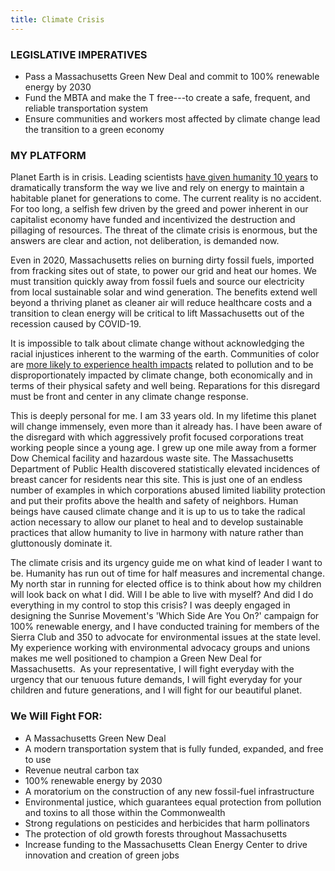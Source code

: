 ```yaml
---
title: Climate Crisis
---
```


### LEGISLATIVE IMPERATIVES

-   Pass a Massachusetts Green New Deal and commit to 100% renewable energy by 2030
-   Fund the MBTA and make the T free---to create a safe, frequent, and reliable transportation system
-   Ensure communities and workers most affected by climate change lead the transition to a green economy

### MY PLATFORM

Planet Earth is in crisis. Leading scientists [have given humanity 10 years](https://www.theguardian.com/environment/2018/oct/08/global-warming-must-not-exceed-15c-warns-landmark-un-report) to dramatically transform the way we live and rely on energy to maintain a habitable planet for generations to come. The current reality is no accident. For too long, a selfish few driven by the greed and power inherent in our capitalist economy have funded and incentivized the destruction and pillaging of resources. The threat of the climate crisis is enormous, but the answers are clear and action, not deliberation, is demanded now.  

Even in 2020, Massachusetts relies on burning dirty fossil fuels, imported from fracking sites out of state, to power our grid and heat our homes. We must transition quickly away from fossil fuels and source our electricity from local sustainable solar and wind generation. The benefits extend well beyond a thriving planet as cleaner air will reduce healthcare costs and a transition to clean energy will be critical to lift Massachusetts out of the recession caused by COVID-19.

It is impossible to talk about climate change without acknowledging the racial injustices inherent to the warming of the earth. Communities of color are [more likely to experience health impacts](https://urbanhabitat.org/files/climateofchange.pdf) related to pollution and to be disproportionately impacted by climate change, both economically and in terms of their physical safety and well being. Reparations for this disregard must be front and center in any climate change response.

This is deeply personal for me. I am 33 years old. In my lifetime this planet will change immensely, even more than it already has. I have been aware of the disregard with which aggressively profit focused corporations treat working people since a young age. I grew up one mile away from a former Dow Chemical facility and hazardous waste site. The Massachusetts Department of Public Health discovered statistically elevated incidences of breast cancer for residents near this site. This is just one of an endless number of examples in which corporations abused limited liability protection and put their profits above the health and safety of neighbors. Human beings have caused climate change and it is up to us to take the radical action necessary to allow our planet to heal and to develop sustainable practices that allow humanity to live in harmony with nature rather than gluttonously dominate it.

The climate crisis and its urgency guide me on what kind of leader I want to be. Humanity has run out of time for half measures and incremental change. My north star in running for elected office is to think about how my children will look back on what I did. Will I be able to live with myself? And did I do everything in my control to stop this crisis? I was deeply engaged in designing the Sunrise Movement's 'Which Side Are You On?' campaign for 100% renewable energy, and I have conducted training for members of the Sierra Club and 350 to advocate for environmental issues at the state level. My experience working with environmental advocacy groups and unions makes me well positioned to champion a Green New Deal for Massachusetts.  As your representative, I will fight everyday with the urgency that our tenuous future demands, I will fight everyday for your children and future generations, and I will fight for our beautiful planet.

### We Will Fight FOR:

-   A Massachusetts Green New Deal
-   A modern transportation system that is fully funded, expanded, and free to use
-   Revenue neutral carbon tax
-   100% renewable energy by 2030
-   A moratorium on the construction of any new fossil-fuel infrastructure
-   Environmental justice, which guarantees equal protection from pollution and toxins to all those within the Commonwealth
-   Strong regulations on pesticides and herbicides that harm pollinators
-   The protection of old growth forests throughout Massachusetts
-   Increase funding to the Massachusetts Clean Energy Center to drive innovation and creation of green jobs
